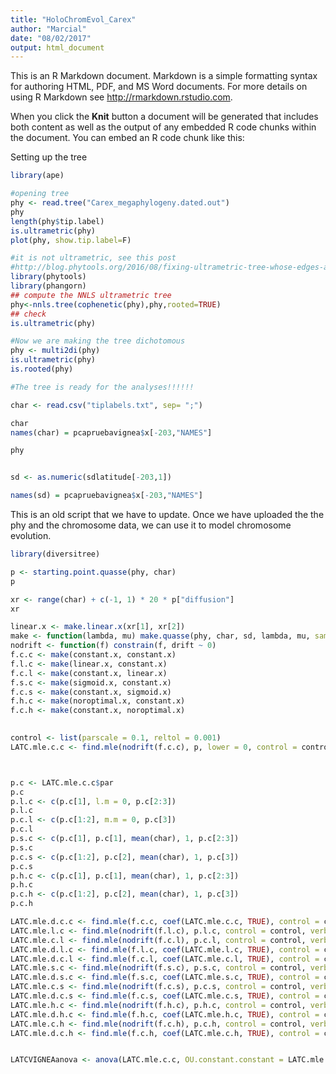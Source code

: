```yaml
---
title: "HoloChromEvol_Carex"
author: "Marcial"
date: "08/02/2017"
output: html_document
---
```


This is an R Markdown document. Markdown is a simple formatting syntax for authoring HTML, PDF, and MS Word documents. For more details on using R Markdown see <http://rmarkdown.rstudio.com>.

When you click the **Knit** button a document will be generated that includes both content as well as the output of any embedded R code chunks within the document. You can embed an R code chunk like this:


Setting up the tree

```r

library(ape)

#opening tree
phy <- read.tree("Carex_megaphylogeny.dated.out")
phy
length(phy$tip.label)
is.ultrametric(phy)
plot(phy, show.tip.label=F)

#it is not ultrametric, see this post
#http://blog.phytools.org/2016/08/fixing-ultrametric-tree-whose-edges-are.html
library(phytools)
library(phangorn)
## compute the NNLS ultrametric tree
phy<-nnls.tree(cophenetic(phy),phy,rooted=TRUE)
## check
is.ultrametric(phy)

#Now we are making the tree dichotomous
phy <- multi2di(phy)
is.ultrametric(phy)
is.rooted(phy)

#The tree is ready for the analyses!!!!!!

char <- read.csv("tiplabels.txt", sep= ";")

char 
names(char) = pcapruebavignea$x[-203,"NAMES"]

phy


sd <- as.numeric(sdlatitude[-203,1])

names(sd) = pcapruebavignea$x[-203,"NAMES"]


```


This is an old script that we have to update. Once we have uploaded the the phy and the chromosome data, we can use it to model chromosome evolution.

```r
library(diversitree)

p <- starting.point.quasse(phy, char)
p

xr <- range(char) + c(-1, 1) * 20 * p["diffusion"]
xr

linear.x <- make.linear.x(xr[1], xr[2])
make <- function(lambda, mu) make.quasse(phy, char, sd, lambda, mu, sampling.f=0.70)
nodrift <- function(f) constrain(f, drift ~ 0)
f.c.c <- make(constant.x, constant.x)
f.l.c <- make(linear.x, constant.x)
f.c.l <- make(constant.x, linear.x)
f.s.c <- make(sigmoid.x, constant.x) 
f.c.s <- make(constant.x, sigmoid.x)
f.h.c <- make(noroptimal.x, constant.x) 
f.c.h <- make(constant.x, noroptimal.x)
 

control <- list(parscale = 0.1, reltol = 0.001)
LATC.mle.c.c <- find.mle(nodrift(f.c.c), p, lower = 0, control = control, verbose = 0)



p.c <- LATC.mle.c.c$par
p.c
p.l.c <- c(p.c[1], l.m = 0, p.c[2:3])
p.l.c
p.c.l <- c(p.c[1:2], m.m = 0, p.c[3]) 
p.c.l
p.s.c <- c(p.c[1], p.c[1], mean(char), 1, p.c[2:3])
p.s.c
p.c.s <- c(p.c[1:2], p.c[2], mean(char), 1, p.c[3])
p.c.s
p.h.c <- c(p.c[1], p.c[1], mean(char), 1, p.c[2:3])
p.h.c
p.c.h <- c(p.c[1:2], p.c[2], mean(char), 1, p.c[3])
p.c.h

LATC.mle.d.c.c <- find.mle(f.c.c, coef(LATC.mle.c.c, TRUE), control = control, verbose = 0)
LATC.mle.l.c <- find.mle(nodrift(f.l.c), p.l.c, control = control, verbose = 0)
LATC.mle.c.l <- find.mle(nodrift(f.c.l), p.c.l, control = control, verbose = 0)
LATC.mle.d.l.c <- find.mle(f.l.c, coef(LATC.mle.l.c, TRUE), control = control, verbose = 0)
LATC.mle.d.c.l <- find.mle(f.c.l, coef(LATC.mle.c.l, TRUE), control = control, verbose = 0)
LATC.mle.s.c <- find.mle(nodrift(f.s.c), p.s.c, control = control, verbose = 0)
LATC.mle.d.s.c <- find.mle(f.s.c, coef(LATC.mle.s.c, TRUE), control = control, verbose = 0)
LATC.mle.c.s <- find.mle(nodrift(f.c.s), p.c.s, control = control, verbose = 0)
LATC.mle.d.c.s <- find.mle(f.c.s, coef(LATC.mle.c.s, TRUE), control = control, verbose = 0)
LATC.mle.h.c <- find.mle(nodrift(f.h.c), p.h.c, control = control, verbose = 0)
LATC.mle.d.h.c <- find.mle(f.h.c, coef(LATC.mle.h.c, TRUE), control = control, verbose = 0)
LATC.mle.c.h <- find.mle(nodrift(f.c.h), p.c.h, control = control, verbose = 0)
LATC.mle.d.c.h <- find.mle(f.c.h, coef(LATC.mle.c.h, TRUE), control = control, verbose = 0)


LATCVIGNEAanova <- anova(LATC.mle.c.c, OU.constant.constant = LATC.mle.d.c.c, BM.linear.constant = LATC.mle.l.c, BM.constant.linear = LATC.mle.c.l, OU.linear.constant = LATC.mle.d.l.c, OU.constant.linear = LATC.mle.d.c.l, BM.sigmoid.constant = LATC.mle.s.c, OU.sigmoid.constant = LATC.mle.d.s.c, BM.constant.sigmoid = LATC.mle.c.s, OU.constant.sigmoid = LATC.mle.d.c.s, BM.hump.constant = LATC.mle.h.c, OU.hump.constant = LATC.mle.d.h.c, BM.constant.hump = LATC.mle.c.h, OU.constant.hump = LATC.mle.d.c.h)


```

